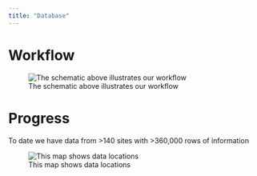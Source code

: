 ```yaml
---
title: "Database"
---
```


<!-- Start Writing Below in Markdown -->

# Workflow

![The schematic above illustrates our workflow](images/SynthesisWorkflow_1.png)



# Progress
 
  To date we have data from >140 sites with >360,000 rows of information
  
![This map shows data locations](images/LocationMap.png)
